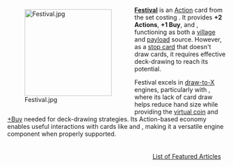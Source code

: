<div style="float: left; margin: 0.5em 0.9em 0.4em 0;">[[File:Festival.jpg|200px]]</div>

'''[[Festival]]''' is an [[Action]] card from the {{Set|Dominion|Base}} set costing {{Cost|5}}. It provides '''+2 Actions''', '''+1 Buy''', and {{Costplus|2}}, functioning as both a [[Village (card category)|village]] and [[payload]] source. However, as a [[stop card]] that doesn't draw cards, it requires effective deck-drawing to reach its potential.

Festival excels in [[draw-to-X]] engines, particularly with {{Card|Library}}, where its lack of card draw helps reduce hand size while providing the [[virtual coin]] and [[+Buy]] needed for deck-drawing strategies. Its Action-based economy enables useful interactions with cards like {{Card|Vassal}} and {{Card|Throne Room}}, making it a versatile engine component when properly supported.

<div style="float: right; margin: 0.5em 0.9em 0.4em 0;">[[List of Featured Articles]]</div>